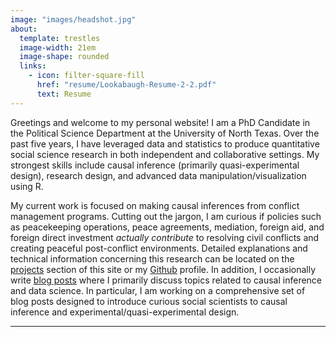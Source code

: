 ```yaml
---
image: "images/headshot.jpg"
about:
  template: trestles
  image-width: 21em
  image-shape: rounded
  links:
    - icon: filter-square-fill
      href: "resume/Lookabaugh-Resume-2-2.pdf"
      text: Resume
---
```


Greetings and welcome to my personal website! I am a PhD Candidate in the Political Science Department at the University of North Texas. Over the past five years, I have leveraged data and statistics to produce quantitative social science research in both independent and collaborative settings. My strongest skills include causal inference (primarily quasi-experimental design), research design, and advanced data manipulation/visualization using R.

:::a
My current work is focused on making causal inferences from conflict management programs. Cutting out the jargon, I am curious if policies such as peacekeeping operations, peace agreements, mediation, foreign aid, and foreign direct investment *actually contribute* to resolving civil conflicts and creating peaceful post-conflict environments. Detailed explanations and technical information concerning this research can be located on the [projects](projects/index.qmd) section of this site or my [Github](https://github.com/Brian-Lookabaugh) profile. In addition, I occasionally write [blog posts](blog/index.qmd) where I primarily discuss topics related to causal inference and data science. In particular, I am working on a comprehensive set of blog posts designed to introduce curious social scientists to causal inference and experimental/quasi-experimental design. 
:::
---

